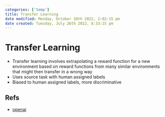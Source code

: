 ```yaml
---
categories: ['temp']
title: Transfer Learning
date modified: Monday, October 10th 2022, 2:02:15 pm
date created: Tuesday, July 26th 2022, 8:33:15 pm
---
```


# Transfer Learning
- Transfer learning involves extrapolating a reward function for a new environment based on reward functions from many similar environments that might then transfer in a wrong way
- Uses source task with human assigned labels 
- Biased to human assigned labels, more discriminative

## Refs
- [openai](https://openai.com/blog/faulty-reward-functions/)




